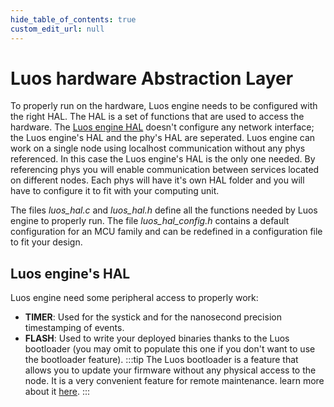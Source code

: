 ```yaml
---
hide_table_of_contents: true
custom_edit_url: null
---
```


# Luos hardware Abstraction Layer
To properly run on the hardware, Luos engine needs to be configured with the right HAL. The HAL is a set of functions that are used to access the hardware.
The <a href="https://github.com/Luos-io/luos_engine/tree/main/engine/HAL" target="_blank" rel="external nofollow">Luos engine HAL</a> doesn't configure any network interface; the Luos engine's HAL and the phy's HAL are seperated.
Luos engine can work on a single node using localhost communication without any phys referenced. In this case the Luos engine's HAL is the only one needed.
By referencing phys you will enable communication between services located on different nodes. Each phys will have it's own HAL folder and you will have to configure it to fit with your computing unit.

The files _luos_hal.c_ and _luos_hal.h_ define all the functions needed by Luos engine to properly run.
The file _luos_hal_config.h_ contains a default configuration for an MCU family and can be redefined in a configuration file to fit your design.

## Luos engine's HAL

Luos engine need some peripheral access to properly work:

- **TIMER**: Used for the systick and for the nanosecond precision timestamping of events.
- **FLASH**: Used to write your deployed binaries thanks to the Luos bootloader (you may omit to populate this one if you don't want to use the bootloader feature).
:::tip
The Luos bootloader is a feature that allows you to update your firmware without any physical access to the node. It is a very convenient feature for remote maintenance. learn more about it [here](/tutorials/bootloader).
:::
